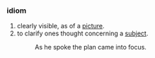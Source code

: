 ===idiom===
# clearly visible, as of a [[picture]].
# to clarify ones thought concerning a [[subject]].
#: As he spoke the plan came into focus.